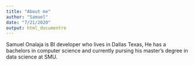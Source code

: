 ```yaml
---
title: "About me"
author: "Samuel"
date: "7/21/2020"
output: html_documentre
---
```



Samuel Onalaja is BI developer who lives in Dallas Texas, He has a bachelors in computer science and currently pursing his master's degree in data science at SMU. 
